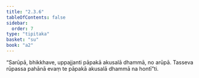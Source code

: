 ```yaml
---
title: "2.3.6"
tableOfContents: false
sidebar:
  order: 7
type: "tipitaka"
basket: "su"
book: "a2"
---
```



<DynamicBreadcrumb />

<Division number="83" book="a2" bookNo="15" page="81">

<Paragraph number="164" book="a2">
“Sarūpā, bhikkhave, uppajjanti pāpakā akusalā dhammā, no arūpā. Tasseva rūpassa pahānā evaṃ te pāpakā akusalā dhammā na hontī”ti.
</Paragraph>
</Division>